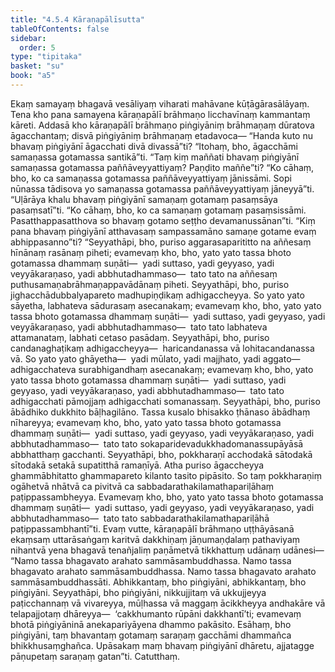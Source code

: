 ```yaml
---
title: "4.5.4 Kāraṇapālīsutta"
tableOfContents: false
sidebar:
  order: 5
type: "tipitaka"
basket: "su"
book: "a5"
---
```



<DynamicBreadcrumb />

<Division number="194" book="a5" bookNo="16" page="206">

<Paragraph number="1135" book="a5">
Ekaṃ samayaṃ bhagavā vesāliyaṃ viharati mahāvane kūṭāgārasālāyaṃ. Tena kho pana samayena kāraṇapālī brāhmaṇo licchavīnaṃ kammantaṃ kāreti. Addasā kho kāraṇapālī brāhmaṇo piṅgiyāniṃ brāhmaṇaṃ dūratova āgacchantaṃ; disvā piṅgiyāniṃ brāhmaṇaṃ etadavoca—
</Paragraph>

<Paragraph number="1136" book="a5">
“Handa kuto nu bhavaṃ piṅgiyānī āgacchati divā divassā”ti? “Itohaṃ, bho, āgacchāmi samaṇassa gotamassa santikā”ti. “Taṃ kiṃ maññati bhavaṃ piṅgiyānī samaṇassa gotamassa paññāveyyattiyaṃ? Paṇḍito maññe”ti? “Ko cāhaṃ, bho, ko ca samaṇassa gotamassa paññāveyyattiyaṃ jānissāmi. Sopi nūnassa tādisova yo samaṇassa gotamassa paññāveyyattiyaṃ jāneyyā”ti. “Uḷārāya khalu bhavaṃ piṅgiyānī samaṇaṃ gotamaṃ pasaṃsāya pasaṃsatī”ti. “Ko cāhaṃ, bho, ko ca samaṇaṃ gotamaṃ pasaṃsissāmi. Pasatthappasatthova so bhavaṃ gotamo seṭṭho devamanussānan”ti. “Kiṃ pana bhavaṃ piṅgiyānī atthavasaṃ sampassamāno samaṇe gotame evaṃ abhippasanno”ti?
</Paragraph>

<Paragraph number="1137" book="a5">
“Seyyathāpi, bho, puriso aggarasaparititto na aññesaṃ hīnānaṃ rasānaṃ piheti; evamevaṃ kho, bho, yato yato tassa bhoto gotamassa dhammaṃ suṇāti—  yadi suttaso, yadi geyyaso, yadi veyyākaraṇaso, yadi abbhutadhammaso—  tato tato na aññesaṃ puthusamaṇabrāhmaṇappavādānaṃ piheti.
</Paragraph>

<Paragraph number="1138" book="a5">
Seyyathāpi, bho, puriso jighacchādubbalyapareto madhupiṇḍikaṃ adhigaccheyya. So yato yato sāyetha, labhateva sādurasaṃ asecanakaṃ; evamevaṃ kho, bho, yato yato tassa bhoto gotamassa dhammaṃ suṇāti—  yadi suttaso, yadi geyyaso, yadi veyyākaraṇaso, yadi abbhutadhammaso—  tato tato labhateva attamanataṃ, labhati cetaso pasādaṃ.
</Paragraph>

<Paragraph number="1139" book="a5">
Seyyathāpi, bho, puriso candanaghaṭikaṃ adhigaccheyya—  haricandanassa vā lohitacandanassa vā. So yato yato ghāyetha—  yadi mūlato, yadi majjhato, yadi aggato—  adhigacchateva surabhigandhaṃ asecanakaṃ; evamevaṃ kho, bho, yato yato tassa bhoto gotamassa dhammaṃ suṇāti—  yadi suttaso, yadi geyyaso, yadi veyyākaraṇaso, yadi abbhutadhammaso—  tato tato adhigacchati pāmojjaṃ adhigacchati somanassaṃ.
</Paragraph>

<Paragraph number="1140" book="a5">
Seyyathāpi, bho, puriso ābādhiko dukkhito bāḷhagilāno. Tassa kusalo bhisakko ṭhānaso ābādhaṃ nīhareyya; evamevaṃ kho, bho, yato yato tassa bhoto gotamassa dhammaṃ suṇāti—  yadi suttaso, yadi geyyaso, yadi veyyākaraṇaso, yadi abbhutadhammaso—  tato tato sokaparidevadukkhadomanassupāyāsā abbhatthaṃ gacchanti.
</Paragraph>

<Paragraph number="1141" book="a5">
Seyyathāpi, bho, pokkharaṇī acchodakā sātodakā sītodakā setakā supatitthā ramaṇīyā. Atha puriso āgaccheyya ghammābhitatto ghammapareto kilanto tasito pipāsito. So taṃ pokkharaṇiṃ ogāhetvā nhātvā ca pivitvā ca sabbadarathakilamathapariḷāhaṃ paṭippassambheyya. Evamevaṃ kho, bho, yato yato tassa bhoto gotamassa dhammaṃ suṇāti—  yadi suttaso, yadi geyyaso, yadi veyyākaraṇaso, yadi abbhutadhammaso—  tato tato sabbadarathakilamathapariḷāhā paṭippassambhantī”ti.
</Paragraph>

<Paragraph number="1142" book="a5">
Evaṃ vutte, kāraṇapālī brāhmaṇo uṭṭhāyāsanā ekaṃsaṃ uttarāsaṅgaṃ karitvā dakkhiṇaṃ jāṇumaṇḍalaṃ pathaviyaṃ nihantvā yena bhagavā tenañjaliṃ paṇāmetvā tikkhattuṃ udānaṃ udānesi—
</Paragraph>

<Paragraph number="1143" book="a5">
“Namo tassa bhagavato arahato sammāsambuddhassa.
</Paragraph>

<Paragraph number="1144" book="a5">
Namo tassa bhagavato arahato sammāsambuddhassa.
</Paragraph>

<Paragraph number="1145" book="a5">
Namo tassa bhagavato arahato sammāsambuddhassāti.
</Paragraph>

<Paragraph number="1146" book="a5">
Abhikkantaṃ, bho piṅgiyāni, abhikkantaṃ, bho piṅgiyāni. Seyyathāpi, bho piṅgiyāni, nikkujjitaṃ vā ukkujjeyya paṭicchannaṃ vā vivareyya, mūḷhassa vā maggaṃ ācikkheyya andhakāre vā telapajjotaṃ dhāreyya—  ‘cakkhumanto rūpāni dakkhantī’ti; evamevaṃ bhotā piṅgiyāninā anekapariyāyena dhammo pakāsito. Esāhaṃ, bho piṅgiyāni, taṃ bhavantaṃ gotamaṃ saraṇaṃ gacchāmi dhammañca bhikkhusaṃghañca. Upāsakaṃ maṃ bhavaṃ piṅgiyānī dhāretu, ajjatagge pāṇupetaṃ saraṇaṃ gatan”ti.

</Paragraph>
</Division>

<Paragraph number="1147" type="center" book="a5">
Catutthaṃ.
</Paragraph>